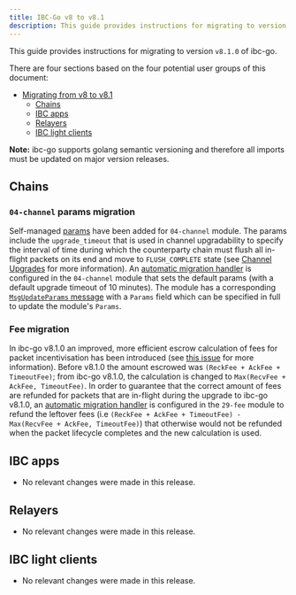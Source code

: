 ```yaml
---
title: IBC-Go v8 to v8.1
description: This guide provides instructions for migrating to version v8.1.0 of ibc-go.
---
```

This guide provides instructions for migrating to version `v8.1.0` of ibc-go.

There are four sections based on the four potential user groups of this document:

* [Migrating from v8 to v8.1](#migrating-from-v8-to-v81)
  * [Chains](#chains)
  * [IBC apps](#ibc-apps)
  * [Relayers](#relayers)
  * [IBC light clients](#ibc-light-clients)

**Note:** ibc-go supports golang semantic versioning and therefore all imports must be updated on major version releases.

## Chains

### `04-channel` params migration

Self-managed [params](https://github.com/cosmos/ibc-go/blob/v8.1.0/proto/ibc/core/channel/v1/channel.proto#L183-L187) have been added for `04-channel` module. The params include the `upgrade_timeout` that is used in channel upgradability to specify the interval of time during which the counterparty chain must flush all in-flight packets on its end and move to `FLUSH_COMPLETE` state (see [Channel Upgrades](/docs/ibc/v8.5.x/01-ibc/06-channel-upgrades#) for more information). An [automatic migration handler](https://github.com/cosmos/ibc-go/blob/v8.1.0/modules/core/module.go#L162-L166) is configured in the `04-channel` module that sets the default params (with a default upgrade timeout of 10 minutes). The module has a corresponding [`MsgUpdateParams` message](https://github.com/cosmos/ibc-go/blob/v8.1.0/proto/ibc/core/channel/v1/tx.proto#L435-L447) with a `Params` field which can be specified in full to update the module's `Params`.

### Fee migration

In ibc-go v8.1.0 an improved, more efficient escrow calculation of fees for packet incentivisation has been introduced (see [this issue](https://github.com/cosmos/ibc-go/issues/5509) for more information). Before v8.1.0 the amount escrowed was `(ReckFee + AckFee + TimeoutFee)`; from ibc-go v8.1.0, the calculation is changed to `Max(RecvFee + AckFee, TimeoutFee)`. In order to guarantee that the correct amount of fees are refunded for packets that are in-flight during the upgrade to ibc-go v8.1.0, an [automatic migration handler](https://github.com/cosmos/ibc-go/blob/v8.1.0/modules/apps/29-fee/module.go#L113-L115) is configured in the `29-fee` module to refund the leftover fees (i.e `(ReckFee + AckFee + TimeoutFee) - Max(RecvFee + AckFee, TimeoutFee)`) that otherwise would not be refunded when the packet lifecycle completes and the new calculation is used.

## IBC apps

* No relevant changes were made in this release.

## Relayers

* No relevant changes were made in this release.

## IBC light clients

* No relevant changes were made in this release.
